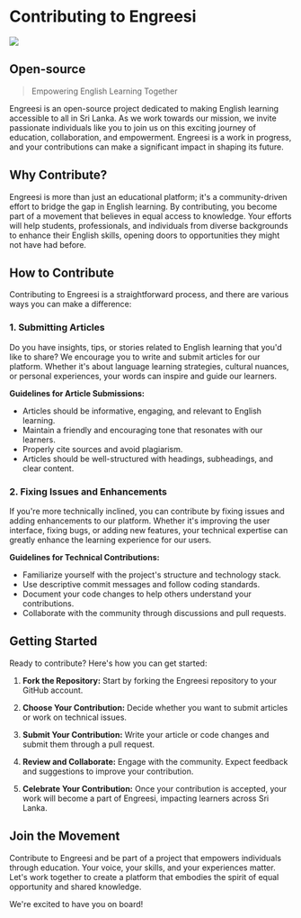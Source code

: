 
# Contributing to Engreesi

<div className="w-full flex justify-start p-4 pb-0">
  <div>
    <Image src="/images/community-contribution.jpg" width={400} height={400} />
  </div>
</div>

## Open-source

> Empowering English Learning Together

Engreesi is an open-source project dedicated to making English learning accessible to all in Sri Lanka. As we work towards our mission, we invite passionate individuals like you to join us on this exciting journey of education, collaboration, and empowerment. Engreesi is a work in progress, and your contributions can make a significant impact in shaping its future.

## Why Contribute?

Engreesi is more than just an educational platform; it's a community-driven effort to bridge the gap in English learning. By contributing, you become part of a movement that believes in equal access to knowledge. Your efforts will help students, professionals, and individuals from diverse backgrounds to enhance their English skills, opening doors to opportunities they might not have had before.

## How to Contribute

Contributing to Engreesi is a straightforward process, and there are various ways you can make a difference:

### 1. Submitting Articles

Do you have insights, tips, or stories related to English learning that you'd like to share? We encourage you to write and submit articles for our platform. Whether it's about language learning strategies, cultural nuances, or personal experiences, your words can inspire and guide our learners.

**Guidelines for Article Submissions:**
- Articles should be informative, engaging, and relevant to English learning.
- Maintain a friendly and encouraging tone that resonates with our learners.
- Properly cite sources and avoid plagiarism.
- Articles should be well-structured with headings, subheadings, and clear content.

### 2. Fixing Issues and Enhancements

If you're more technically inclined, you can contribute by fixing issues and adding enhancements to our platform. Whether it's improving the user interface, fixing bugs, or adding new features, your technical expertise can greatly enhance the learning experience for our users.

**Guidelines for Technical Contributions:**
- Familiarize yourself with the project's structure and technology stack.
- Use descriptive commit messages and follow coding standards.
- Document your code changes to help others understand your contributions.
- Collaborate with the community through discussions and pull requests.

## Getting Started

Ready to contribute? Here's how you can get started:

1. **Fork the Repository:** Start by forking the Engreesi repository to your GitHub account.

2. **Choose Your Contribution:** Decide whether you want to submit articles or work on technical issues.

3. **Submit Your Contribution:** Write your article or code changes and submit them through a pull request.

4. **Review and Collaborate:** Engage with the community. Expect feedback and suggestions to improve your contribution.

5. **Celebrate Your Contribution:** Once your contribution is accepted, your work will become a part of Engreesi, impacting learners across Sri Lanka.

## Join the Movement

Contribute to Engreesi and be part of a project that empowers individuals through education. Your voice, your skills, and your experiences matter. Let's work together to create a platform that embodies the spirit of equal opportunity and shared knowledge.

We're excited to have you on board!

